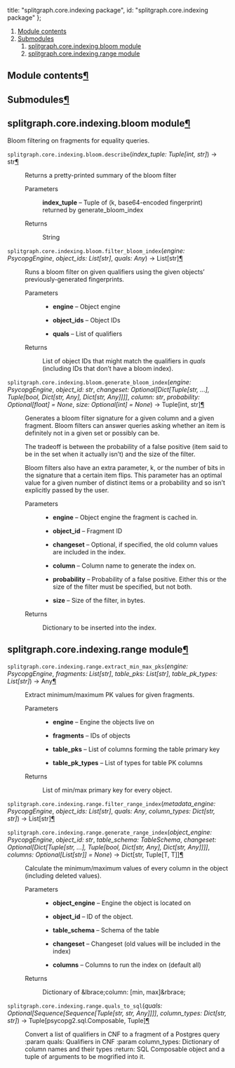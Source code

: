 

  title: "splitgraph.core.indexing package",
  id: "splitgraph.core.indexing package"
};

<div className=" rst-content"><nav className="toc"><ol className="toc-level toc-level-1"><li className="toc-item toc-item-h2"><a className="toc-link toc-link-h2" href="#module-contents">Module contents</a></li><li className="toc-item toc-item-h2"><a className="toc-link toc-link-h2" href="#submodules">Submodules</a><ol className="toc-level toc-level-2"><li className="toc-item toc-item-h2"><a className="toc-link toc-link-h2" href="#splitgraphcoreindexingbloom-module">splitgraph.core.indexing.bloom module</a></li><li className="toc-item toc-item-h2"><a className="toc-link toc-link-h2" href="#splitgraphcoreindexingrange-module">splitgraph.core.indexing.range module</a></li></ol></li></ol></nav><div className="section" id="module-splitgraph.core.indexing">
<span id="module-contents"></span><h2 id="module-contents">Module contents<a className="headerlink" href="#module-splitgraph.core.indexing" title="Permalink to this headline">¶</a></h2>
</div><div className="section" id="splitgraph-core-indexing-package">

<div className="section" id="submodules">
<h2 id="submodules">Submodules<a className="headerlink" href="#submodules" title="Permalink to this headline">¶</a></h2>
</div>
<div className="section" id="module-splitgraph.core.indexing.bloom">
<span id="splitgraph-core-indexing-bloom-module"></span><h2 id="splitgraphcoreindexingbloom-module">splitgraph.core.indexing.bloom module<a className="headerlink" href="#module-splitgraph.core.indexing.bloom" title="Permalink to this headline">¶</a></h2>
<p>Bloom filtering on fragments for equality queries.</p>
<dl className="py function">
<dt id="splitgraph.core.indexing.bloom.describe">
<code className="sig-prename descclassname"><span className="pre">splitgraph.core.indexing.bloom.</span></code><code className="sig-name descname"><span className="pre">describe</span></code><span className="sig-paren">(</span><em className="sig-param"><span className="n"><span className="pre">index_tuple</span></span><span className="p"><span className="pre">:</span></span> <span className="n"><span className="pre">Tuple</span><span className="p"><span className="pre">[</span></span><span className="pre">int</span><span className="p"><span className="pre">,</span> </span><span className="pre">str</span><span className="p"><span className="pre">]</span></span></span></em><span className="sig-paren">)</span> → <span className="pre">str</span><a className="headerlink" href="#splitgraph.core.indexing.bloom.describe" title="Permalink to this definition">¶</a></dt>
<dd><p>Returns a pretty-printed summary of the bloom filter</p>
<dl className="field-list simple">
<dt className="field-odd">Parameters</dt>
<dd className="field-odd"><p><strong>index_tuple</strong> – Tuple of (k, base64-encoded fingerprint)
returned by generate_bloom_index</p>
</dd>
<dt className="field-even">Returns</dt>
<dd className="field-even"><p>String</p>
</dd>
</dl>
</dd></dl>

<dl className="py function">
<dt id="splitgraph.core.indexing.bloom.filter_bloom_index">
<code className="sig-prename descclassname"><span className="pre">splitgraph.core.indexing.bloom.</span></code><code className="sig-name descname"><span className="pre">filter_bloom_index</span></code><span className="sig-paren">(</span><em className="sig-param"><span className="n"><span className="pre">engine</span></span><span className="p"><span className="pre">:</span></span> <span className="n"><span className="pre">PsycopgEngine</span></span></em>, <em className="sig-param"><span className="n"><span className="pre">object_ids</span></span><span className="p"><span className="pre">:</span></span> <span className="n"><span className="pre">List</span><span className="p"><span className="pre">[</span></span><span className="pre">str</span><span className="p"><span className="pre">]</span></span></span></em>, <em className="sig-param"><span className="n"><span className="pre">quals</span></span><span className="p"><span className="pre">:</span></span> <span className="n"><span className="pre">Any</span></span></em><span className="sig-paren">)</span> → <span className="pre">List</span><span className="p"><span className="pre">[</span></span><span className="pre">str</span><span className="p"><span className="pre">]</span></span><a className="headerlink" href="#splitgraph.core.indexing.bloom.filter_bloom_index" title="Permalink to this definition">¶</a></dt>
<dd><p>Runs a bloom filter on given qualifiers using the given objects’ previously-generated
fingerprints.</p>
<dl className="field-list simple">
<dt className="field-odd">Parameters</dt>
<dd className="field-odd"><ul className="simple">
<li><p><strong>engine</strong> – Object engine</p></li>
<li><p><strong>object_ids</strong> – Object IDs</p></li>
<li><p><strong>quals</strong> – List of qualifiers</p></li>
</ul>
</dd>
<dt className="field-even">Returns</dt>
<dd className="field-even"><p>List of object IDs that might match the qualifiers in <cite>quals</cite> (including
IDs that don’t have a bloom index).</p>
</dd>
</dl>
</dd></dl>

<dl className="py function">
<dt id="splitgraph.core.indexing.bloom.generate_bloom_index">
<code className="sig-prename descclassname"><span className="pre">splitgraph.core.indexing.bloom.</span></code><code className="sig-name descname"><span className="pre">generate_bloom_index</span></code><span className="sig-paren">(</span><em className="sig-param"><span className="n"><span className="pre">engine</span></span><span className="p"><span className="pre">:</span></span> <span className="n"><span className="pre">PsycopgEngine</span></span></em>, <em className="sig-param"><span className="n"><span className="pre">object_id</span></span><span className="p"><span className="pre">:</span></span> <span className="n"><span className="pre">str</span></span></em>, <em className="sig-param"><span className="n"><span className="pre">changeset</span></span><span className="p"><span className="pre">:</span></span> <span className="n"><span className="pre">Optional</span><span className="p"><span className="pre">[</span></span><span className="pre">Dict</span><span className="p"><span className="pre">[</span></span><span className="pre">Tuple</span><span className="p"><span className="pre">[</span></span><span className="pre">str</span><span className="p"><span className="pre">,</span> </span><span className="p"><span className="pre">…</span></span><span className="p"><span className="pre">]</span></span><span className="p"><span className="pre">,</span> </span><span className="pre">Tuple</span><span className="p"><span className="pre">[</span></span><span className="pre">bool</span><span className="p"><span className="pre">,</span> </span><span className="pre">Dict</span><span className="p"><span className="pre">[</span></span><span className="pre">str</span><span className="p"><span className="pre">,</span> </span><span className="pre">Any</span><span className="p"><span className="pre">]</span></span><span className="p"><span className="pre">,</span> </span><span className="pre">Dict</span><span className="p"><span className="pre">[</span></span><span className="pre">str</span><span className="p"><span className="pre">,</span> </span><span className="pre">Any</span><span className="p"><span className="pre">]</span></span><span className="p"><span className="pre">]</span></span><span className="p"><span className="pre">]</span></span><span className="p"><span className="pre">]</span></span></span></em>, <em className="sig-param"><span className="n"><span className="pre">column</span></span><span className="p"><span className="pre">:</span></span> <span className="n"><span className="pre">str</span></span></em>, <em className="sig-param"><span className="n"><span className="pre">probability</span></span><span className="p"><span className="pre">:</span></span> <span className="n"><span className="pre">Optional</span><span className="p"><span className="pre">[</span></span><span className="pre">float</span><span className="p"><span className="pre">]</span></span></span> <span className="o"><span className="pre">=</span></span> <span className="default_value"><span className="pre">None</span></span></em>, <em className="sig-param"><span className="n"><span className="pre">size</span></span><span className="p"><span className="pre">:</span></span> <span className="n"><span className="pre">Optional</span><span className="p"><span className="pre">[</span></span><span className="pre">int</span><span className="p"><span className="pre">]</span></span></span> <span className="o"><span className="pre">=</span></span> <span className="default_value"><span className="pre">None</span></span></em><span className="sig-paren">)</span> → <span className="pre">Tuple</span><span className="p"><span className="pre">[</span></span><span className="pre">int</span><span className="p"><span className="pre">,</span> </span><span className="pre">str</span><span className="p"><span className="pre">]</span></span><a className="headerlink" href="#splitgraph.core.indexing.bloom.generate_bloom_index" title="Permalink to this definition">¶</a></dt>
<dd><p>Generates a bloom filter signature for a given column and a given fragment. Bloom filters
can answer queries asking whether an item is definitely not in a given set or possibly can be.</p>
<p>The tradeoff is between the probability of a false positive (item said to be in the set when
it actually isn’t) and the size of the filter.</p>
<p>Bloom filters also have an extra parameter, k, or the number of bits in the signature that
a certain item flips. This parameter has an optimal value for a given number of distinct items
or a probability and so isn’t explicitly passed by the user.</p>
<dl className="field-list simple">
<dt className="field-odd">Parameters</dt>
<dd className="field-odd"><ul className="simple">
<li><p><strong>engine</strong> – Object engine the fragment is cached in.</p></li>
<li><p><strong>object_id</strong> – Fragment ID</p></li>
<li><p><strong>changeset</strong> – Optional, if specified, the old column values are included in the index.</p></li>
<li><p><strong>column</strong> – Column name to generate the index on.</p></li>
<li><p><strong>probability</strong> – Probability of a false positive. Either this or the size of the filter must
be specified, but not both.</p></li>
<li><p><strong>size</strong> – Size of the filter, in bytes.</p></li>
</ul>
</dd>
<dt className="field-even">Returns</dt>
<dd className="field-even"><p>Dictionary to be inserted into the index.</p>
</dd>
</dl>
</dd></dl>

</div>
<div className="section" id="module-splitgraph.core.indexing.range">
<span id="splitgraph-core-indexing-range-module"></span><h2 id="splitgraphcoreindexingrange-module">splitgraph.core.indexing.range module<a className="headerlink" href="#module-splitgraph.core.indexing.range" title="Permalink to this headline">¶</a></h2>
<dl className="py function">
<dt id="splitgraph.core.indexing.range.extract_min_max_pks">
<code className="sig-prename descclassname"><span className="pre">splitgraph.core.indexing.range.</span></code><code className="sig-name descname"><span className="pre">extract_min_max_pks</span></code><span className="sig-paren">(</span><em className="sig-param"><span className="n"><span className="pre">engine</span></span><span className="p"><span className="pre">:</span></span> <span className="n"><span className="pre">PsycopgEngine</span></span></em>, <em className="sig-param"><span className="n"><span className="pre">fragments</span></span><span className="p"><span className="pre">:</span></span> <span className="n"><span className="pre">List</span><span className="p"><span className="pre">[</span></span><span className="pre">str</span><span className="p"><span className="pre">]</span></span></span></em>, <em className="sig-param"><span className="n"><span className="pre">table_pks</span></span><span className="p"><span className="pre">:</span></span> <span className="n"><span className="pre">List</span><span className="p"><span className="pre">[</span></span><span className="pre">str</span><span className="p"><span className="pre">]</span></span></span></em>, <em className="sig-param"><span className="n"><span className="pre">table_pk_types</span></span><span className="p"><span className="pre">:</span></span> <span className="n"><span className="pre">List</span><span className="p"><span className="pre">[</span></span><span className="pre">str</span><span className="p"><span className="pre">]</span></span></span></em><span className="sig-paren">)</span> → <span className="pre">Any</span><a className="headerlink" href="#splitgraph.core.indexing.range.extract_min_max_pks" title="Permalink to this definition">¶</a></dt>
<dd><p>Extract minimum/maximum PK values for given fragments.</p>
<dl className="field-list simple">
<dt className="field-odd">Parameters</dt>
<dd className="field-odd"><ul className="simple">
<li><p><strong>engine</strong> – Engine the objects live on</p></li>
<li><p><strong>fragments</strong> – IDs of objects</p></li>
<li><p><strong>table_pks</strong> – List of columns forming the table primary key</p></li>
<li><p><strong>table_pk_types</strong> – List of types for table PK columns</p></li>
</ul>
</dd>
<dt className="field-even">Returns</dt>
<dd className="field-even"><p>List of min/max primary key for every object.</p>
</dd>
</dl>
</dd></dl>

<dl className="py function">
<dt id="splitgraph.core.indexing.range.filter_range_index">
<code className="sig-prename descclassname"><span className="pre">splitgraph.core.indexing.range.</span></code><code className="sig-name descname"><span className="pre">filter_range_index</span></code><span className="sig-paren">(</span><em className="sig-param"><span className="n"><span className="pre">metadata_engine</span></span><span className="p"><span className="pre">:</span></span> <span className="n"><span className="pre">PsycopgEngine</span></span></em>, <em className="sig-param"><span className="n"><span className="pre">object_ids</span></span><span className="p"><span className="pre">:</span></span> <span className="n"><span className="pre">List</span><span className="p"><span className="pre">[</span></span><span className="pre">str</span><span className="p"><span className="pre">]</span></span></span></em>, <em className="sig-param"><span className="n"><span className="pre">quals</span></span><span className="p"><span className="pre">:</span></span> <span className="n"><span className="pre">Any</span></span></em>, <em className="sig-param"><span className="n"><span className="pre">column_types</span></span><span className="p"><span className="pre">:</span></span> <span className="n"><span className="pre">Dict</span><span className="p"><span className="pre">[</span></span><span className="pre">str</span><span className="p"><span className="pre">,</span> </span><span className="pre">str</span><span className="p"><span className="pre">]</span></span></span></em><span className="sig-paren">)</span> → <span className="pre">List</span><span className="p"><span className="pre">[</span></span><span className="pre">str</span><span className="p"><span className="pre">]</span></span><a className="headerlink" href="#splitgraph.core.indexing.range.filter_range_index" title="Permalink to this definition">¶</a></dt>
<dd></dd></dl>

<dl className="py function">
<dt id="splitgraph.core.indexing.range.generate_range_index">
<code className="sig-prename descclassname"><span className="pre">splitgraph.core.indexing.range.</span></code><code className="sig-name descname"><span className="pre">generate_range_index</span></code><span className="sig-paren">(</span><em className="sig-param"><span className="n"><span className="pre">object_engine</span></span><span className="p"><span className="pre">:</span></span> <span className="n"><span className="pre">PsycopgEngine</span></span></em>, <em className="sig-param"><span className="n"><span className="pre">object_id</span></span><span className="p"><span className="pre">:</span></span> <span className="n"><span className="pre">str</span></span></em>, <em className="sig-param"><span className="n"><span className="pre">table_schema</span></span><span className="p"><span className="pre">:</span></span> <span className="n"><span className="pre">TableSchema</span></span></em>, <em className="sig-param"><span className="n"><span className="pre">changeset</span></span><span className="p"><span className="pre">:</span></span> <span className="n"><span className="pre">Optional</span><span className="p"><span className="pre">[</span></span><span className="pre">Dict</span><span className="p"><span className="pre">[</span></span><span className="pre">Tuple</span><span className="p"><span className="pre">[</span></span><span className="pre">str</span><span className="p"><span className="pre">,</span> </span><span className="p"><span className="pre">…</span></span><span className="p"><span className="pre">]</span></span><span className="p"><span className="pre">,</span> </span><span className="pre">Tuple</span><span className="p"><span className="pre">[</span></span><span className="pre">bool</span><span className="p"><span className="pre">,</span> </span><span className="pre">Dict</span><span className="p"><span className="pre">[</span></span><span className="pre">str</span><span className="p"><span className="pre">,</span> </span><span className="pre">Any</span><span className="p"><span className="pre">]</span></span><span className="p"><span className="pre">,</span> </span><span className="pre">Dict</span><span className="p"><span className="pre">[</span></span><span className="pre">str</span><span className="p"><span className="pre">,</span> </span><span className="pre">Any</span><span className="p"><span className="pre">]</span></span><span className="p"><span className="pre">]</span></span><span className="p"><span className="pre">]</span></span><span className="p"><span className="pre">]</span></span></span></em>, <em className="sig-param"><span className="n"><span className="pre">columns</span></span><span className="p"><span className="pre">:</span></span> <span className="n"><span className="pre">Optional</span><span className="p"><span className="pre">[</span></span><span className="pre">List</span><span className="p"><span className="pre">[</span></span><span className="pre">str</span><span className="p"><span className="pre">]</span></span><span className="p"><span className="pre">]</span></span></span> <span className="o"><span className="pre">=</span></span> <span className="default_value"><span className="pre">None</span></span></em><span className="sig-paren">)</span> → <span className="pre">Dict</span><span className="p"><span className="pre">[</span></span><span className="pre">str</span><span className="p"><span className="pre">,</span> </span><span className="pre">Tuple</span><span className="p"><span className="pre">[</span></span><span className="pre">T</span><span className="p"><span className="pre">,</span> </span><span className="pre">T</span><span className="p"><span className="pre">]</span></span><span className="p"><span className="pre">]</span></span><a className="headerlink" href="#splitgraph.core.indexing.range.generate_range_index" title="Permalink to this definition">¶</a></dt>
<dd><p>Calculate the minimum/maximum values of every column in the object (including deleted values).</p>
<dl className="field-list simple">
<dt className="field-odd">Parameters</dt>
<dd className="field-odd"><ul className="simple">
<li><p><strong>object_engine</strong> – Engine the object is located on</p></li>
<li><p><strong>object_id</strong> – ID of the object.</p></li>
<li><p><strong>table_schema</strong> – Schema of the table</p></li>
<li><p><strong>changeset</strong> – Changeset (old values will be included in the index)</p></li>
<li><p><strong>columns</strong> – Columns to run the index on (default all)</p></li>
</ul>
</dd>
<dt className="field-even">Returns</dt>
<dd className="field-even"><p>Dictionary of &#38;lbrace;column: [min, max]&#38;rbrace;</p>
</dd>
</dl>
</dd></dl>

<dl className="py function">
<dt id="splitgraph.core.indexing.range.quals_to_sql">
<code className="sig-prename descclassname"><span className="pre">splitgraph.core.indexing.range.</span></code><code className="sig-name descname"><span className="pre">quals_to_sql</span></code><span className="sig-paren">(</span><em className="sig-param"><span className="n"><span className="pre">quals</span></span><span className="p"><span className="pre">:</span></span> <span className="n"><span className="pre">Optional</span><span className="p"><span className="pre">[</span></span><span className="pre">Sequence</span><span className="p"><span className="pre">[</span></span><span className="pre">Sequence</span><span className="p"><span className="pre">[</span></span><span className="pre">Tuple</span><span className="p"><span className="pre">[</span></span><span className="pre">str</span><span className="p"><span className="pre">,</span> </span><span className="pre">str</span><span className="p"><span className="pre">,</span> </span><span className="pre">Any</span><span className="p"><span className="pre">]</span></span><span className="p"><span className="pre">]</span></span><span className="p"><span className="pre">]</span></span><span className="p"><span className="pre">]</span></span></span></em>, <em className="sig-param"><span className="n"><span className="pre">column_types</span></span><span className="p"><span className="pre">:</span></span> <span className="n"><span className="pre">Dict</span><span className="p"><span className="pre">[</span></span><span className="pre">str</span><span className="p"><span className="pre">,</span> </span><span className="pre">str</span><span className="p"><span className="pre">]</span></span></span></em><span className="sig-paren">)</span> → <span className="pre">Tuple</span><span className="p"><span className="pre">[</span></span><span className="pre">psycopg2.sql.Composable</span><span className="p"><span className="pre">,</span> </span><span className="pre">Tuple</span><span className="p"><span className="pre">]</span></span><a className="headerlink" href="#splitgraph.core.indexing.range.quals_to_sql" title="Permalink to this definition">¶</a></dt>
<dd><p>Convert a list of qualifiers in CNF to a fragment of a Postgres query
:param quals: Qualifiers in CNF
:param column_types: Dictionary of column names and their types
:return: SQL Composable object and a tuple of arguments to be mogrified into it.</p>
</dd></dl>

</div>

</div>
</div>